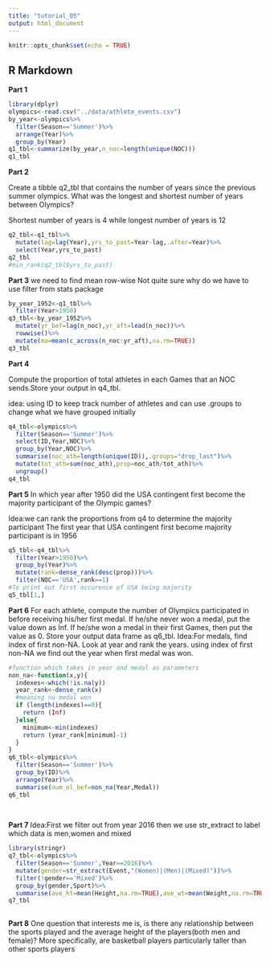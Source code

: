 ---
title: "tutorial_05"
output: html_document
---

```{r setup, include=FALSE}
knitr::opts_chunk$set(echo = TRUE)
```

## R Markdown
**Part 1**
```{r}
library(dplyr)
olympics<-read.csv("../data/athlete_events.csv")
by_year<-olympics%>%
  filter(Season=='Summer')%>%
  arrange(Year)%>%
  group_by(Year)
q1_tbl<-summarize(by_year,n_noc=length(unique(NOC)))
q1_tbl
```

**Part 2**

Create a tibble q2_tbl that contains the number of years since the previous summer olympics. What was the longest and shortest number of years between Olympics?

Shortest number of years is 4 while longest number of years is 12
```{r}

q2_tbl<-q1_tbl%>%
  mutate(lag=lag(Year),yrs_to_past=Year-lag,.after=Year)%>%
  select(Year,yrs_to_past)
q2_tbl
#min_rank(q2_tbl$yrs_to_past)
```
**Part 3**
we need to find mean row-wise
Not quite sure why do we have to use filter from stats package

```{r}
by_year_1952<-q1_tbl%>%
  filter(Year>1950)
q3_tbl<-by_year_1952%>%
  mutate(yr_bef=lag(n_noc),yr_aft=lead(n_noc))%>%
  rowwise()%>%
  mutate(ma=mean(c_across(n_noc:yr_aft),na.rm=TRUE))
q3_tbl

```

**Part 4**

Compute the proportion of total athletes in each Games that an NOC sends.Store your output in q4_tbl.

idea: using ID to keep track number of athletes and can use .groups to change what we have grouped initially
```{r}
q4_tbl<-olympics%>%
  filter(Season=='Summer')%>%
  select(ID,Year,NOC)%>%
  group_by(Year,NOC)%>%
  summarise(noc_ath=length(unique(ID)),.groups="drop_last")%>%
  mutate(tot_ath=sum(noc_ath),prop=noc_ath/tot_ath)%>%
  ungroup()
q4_tbl
```

**Part 5**
In which year after 1950 did the USA contingent first become the majority participant of the Olympic games?

Idea:we can rank the proportions from q4 to determine the majority participant
The first year that USA contingent first become majority participant is in 1956
```{r}
q5_tbl<-q4_tbl%>%
  filter(Year>1950)%>%
  group_by(Year)%>%
  mutate(rank=dense_rank(desc(prop)))%>%
  filter(NOC=='USA',rank==1)
#To print out first occurence of USA being majority
q5_tbl[1,]
```

**Part 6**
For each athlete, compute the number of Olympics participated in before receiving his/her first medal.
If he/she never won a medal, put the value down as Inf. If he/she won a medal in their first Games,
then put the value as 0. Store your output data frame as q6_tbl.
Idea:For medals, find index of first non-NA. Look at year and rank the years. using index of first non-NA we find out the year when first medal was won.
```{r}
#function which takes in year and medal as parameters
non_na<-function(x,y){
  indexes<-which(!is.na(y))
  year_rank<-dense_rank(x)
  #meaning no medal won
  if (length(indexes)==0){
    return (Inf)
  }else{
    minimum<-min(indexes)
    return (year_rank[minimum]-1)
  }
}
q6_tbl<-olympics%>%
  filter(Season=='Summer')%>%
  group_by(ID)%>%
  arrange(Year)%>%
  summarise(num_ol_bef=non_na(Year,Medal))
q6_tbl
  
  
```
**Part 7**
Idea:First we filter out from year 2016 then we use str_extract to label which data is men,women and mixed
```{r}
library(stringr)
q7_tbl<-olympics%>%
  filter(Season=='Summer',Year==2016)%>%
  mutate(gender=str_extract(Event,"(Women)|(Men)|(Mixed)"))%>%
  filter(!gender=='Mixed')%>%
  group_by(gender,Sport)%>%
  summarise(ave_ht=mean(Height,na.rm=TRUE),ave_wt=mean(Weight,na.rm=TRUE))
q7_tbl
  
```

**Part 8**
One question that interests me is, is there any relationship between the sports played and the average height of the players(both men and female)?
More specifically, are basketball players particularly taller than other sports players


